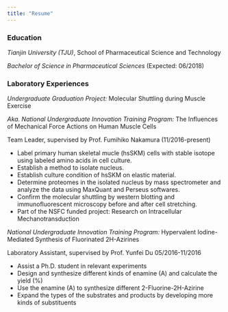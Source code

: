 ```yaml
---
title: "Resume"
---
```


### Education

*Tianjin University (TJU)*, School of Pharmaceutical Science and Technology

*Bachelor of Science in Pharmaceutical Sciences* (Expected: 06/2018) 


### Laboratory Experiences

*Undergraduate Graduation Project:* Molecular Shuttling during Muscle Exercise 

*Aka. National Undergraduate Innovation Training Program:* The Influences of Mechanical Force Actions on Human Muscle Cells

Team Leader, supervised by Prof. Fumihiko Nakamura (11/2016-present)

* Label primary human skeletal mucle (hsSKM) cells with stable isotope using labeled amino acids in cell culture.
* Establish a method to isolate nucleus.
* Establish culture condition of hsSKM on elastic material.
* Determine proteomes in the isolated nucleus by mass spectrometer and analyze the
data using MaxQuant and Perseus softwares.
* Confirm the molecular shuttling by western blotting and immunofluorescent
microscopy before and after cell stretching.
* Part of the NSFC funded project: Research on Intracellular Mechanotransduction

*National Undergraduate Innovation Training Program:* Hypervalent Iodine- Mediated Synthesis of Fluorinated 2H-Azirines

Laboratory Assistant, supervised by Prof. Yunfei Du 05/2016-11/2016

* Assist a Ph.D. student in relevant experiments
* Design and synthesize different kinds of enamine (A) and calculate the yield (%)
* Use the enamine (A) to synthesize different 2-Fluorine-2H-Azirine
* Expand the types of the substrates and products by developing more kinds of
   substituents